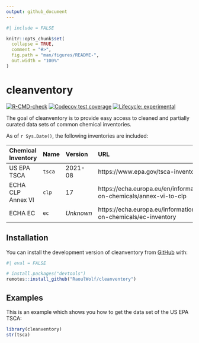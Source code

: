 ```yaml
---
output: github_document
---
```


<!-- README.md is generated from README.Rmd. Please edit that file -->

```r
#| include = FALSE

knitr::opts_chunk$set(
  collapse = TRUE,
  comment = "#>",
  fig.path = "man/figures/README-",
  out.width = "100%"
)
```

# cleanventory

<!-- badges: start -->
[![R-CMD-check](https://github.com/RaoulWolf/cleanventory/workflows/R-CMD-check/badge.svg)](https://github.com/RaoulWolf/cleanventory/actions)
[![Codecov test coverage](https://codecov.io/gh/RaoulWolf/cleanventory/branch/master/graph/badge.svg)](https://app.codecov.io/gh/RaoulWolf/cleanventory?branch=master)
[![Lifecycle: experimental](https://img.shields.io/badge/lifecycle-experimental-orange.svg)](https://lifecycle.r-lib.org/articles/stages.html#experimental)
<!-- badges: end -->

The goal of cleanventory is to provide easy access to cleaned and partially 
curated data sets of common chemical inventories. 

As of `r Sys.Date()`, the following inventories are included:


| Chemical Inventory | Name   | Version   | URL                                                                |
|:------------------ |:------ |:--------- |:------------------------------------------------------------------ |
| US EPA TSCA        | `tsca` | 2021-08   | https://www.epa.gov/tsca-inventory                                 |
| ECHA CLP Annex VI  | `clp`  | 17        | https://echa.europa.eu/en/information-on-chemicals/annex-vi-to-clp |
| ECHA EC            | `ec`   | *Unknown* | https://echa.europa.eu/information-on-chemicals/ec-inventory       |


## Installation

You can install the development version of cleanventory from 
[GitHub](https://github.com/) with:

```r
#| eval = FALSE

# install.packages("devtools")
remotes::install_github("RaoulWolf/cleanventory")
```

## Examples

This is an example which shows you how to get the data set of the US EPA TSCA:

```r
library(cleanventory)
str(tsca)
```
